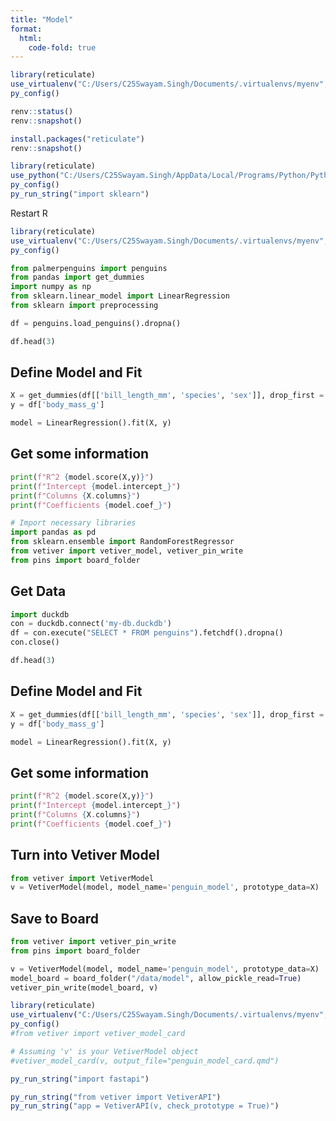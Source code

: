 ```yaml
---
title: "Model"
format:
  html:
    code-fold: true
---
```


```r
library(reticulate)
use_virtualenv("C:/Users/C25Swayam.Singh/Documents/.virtualenvs/myenv", required = TRUE)
py_config()
```

```r
renv::status()
renv::snapshot()
```

```r
install.packages("reticulate")
renv::snapshot()
```

```r
library(reticulate)
use_python("C:/Users/C25Swayam.Singh/AppData/Local/Programs/Python/Python312/python.exe", required = TRUE)
py_config()
py_run_string("import sklearn")
```

Restart R

```r
library(reticulate)
use_virtualenv("C:/Users/C25Swayam.Singh/Documents/.virtualenvs/myenv", required = TRUE)
py_config()
```

```python
from palmerpenguins import penguins
from pandas import get_dummies
import numpy as np
from sklearn.linear_model import LinearRegression
from sklearn import preprocessing
```

```python
df = penguins.load_penguins().dropna()

df.head(3)
```

## Define Model and Fit

```python
X = get_dummies(df[['bill_length_mm', 'species', 'sex']], drop_first = True)
y = df['body_mass_g']

model = LinearRegression().fit(X, y)
```

## Get some information

```python
print(f"R^2 {model.score(X,y)}")
print(f"Intercept {model.intercept_}")
print(f"Columns {X.columns}")
print(f"Coefficients {model.coef_}")
```

```python
# Import necessary libraries
import pandas as pd
from sklearn.ensemble import RandomForestRegressor
from vetiver import vetiver_model, vetiver_pin_write
from pins import board_folder
```

## Get Data

```python
import duckdb
con = duckdb.connect('my-db.duckdb')
df = con.execute("SELECT * FROM penguins").fetchdf().dropna()
con.close()

df.head(3)
```

## Define Model and Fit

```python
X = get_dummies(df[['bill_length_mm', 'species', 'sex']], drop_first = True)
y = df['body_mass_g']

model = LinearRegression().fit(X, y)
```

## Get some information

```python
print(f"R^2 {model.score(X,y)}")
print(f"Intercept {model.intercept_}")
print(f"Columns {X.columns}")
print(f"Coefficients {model.coef_}")
```

## Turn into Vetiver Model

```python
from vetiver import VetiverModel
v = VetiverModel(model, model_name='penguin_model', prototype_data=X)
```

## Save to Board

```python
from vetiver import vetiver_pin_write
from pins import board_folder

v = VetiverModel(model, model_name='penguin_model', prototype_data=X)
model_board = board_folder("/data/model", allow_pickle_read=True)
vetiver_pin_write(model_board, v)
```

```r
library(reticulate)
use_virtualenv("C:/Users/C25Swayam.Singh/Documents/.virtualenvs/myenv", required = TRUE)
py_config()
#from vetiver import vetiver_model_card

# Assuming 'v' is your VetiverModel object
#vetiver_model_card(v, output_file="penguin_model_card.qmd")
```

```r
py_run_string("import fastapi")
```

```r
py_run_string("from vetiver import VetiverAPI")
py_run_string("app = VetiverAPI(v, check_prototype = True)")
```
